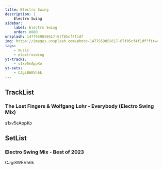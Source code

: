 ```yaml
---
title: Electro Swing
description: |
    Electro Swing
sidebar:
    label: Electro Swing
    order: 8080
unsplash: 1477959858617-67f85cf4f1df
img: https://images.unsplash.com/photo-1477959858617-67f85cf4f1df?fit=crop&w=1400&h=700&q=75
tags:
    - music
    - electroswing
yt-tracks:
    - s1xv5eAppKo
yt-sets:
    - CJgi8WEVh6k
---
```


## TrackList

### The Lost Fingers & Wolfgang Lohr - Everybody (Electro Swing Mix)

s1xv5eAppKo

## SetList

### Electro Swing Mix - Best of 2023

CJgi8WEVh6k
